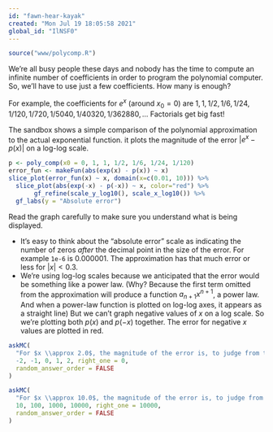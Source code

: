 ```yaml
---
id: "fawn-hear-kayak"
created: "Mon Jul 19 18:05:58 2021"
global_id: "IlNSF0"
---
```


```r
source("www/polycomp.R")
```

We're all busy people these days and nobody has the time to compute an infinite number of coefficients in order to program the polynomial computer. So, we'll have to use just a few coefficients. How many is enough?

For example, the coefficients for $e^x$ (around $x_0 = 0$) are $1, 1, 1/2, 1/6, 1/24, 1/120, 1/720, 1/5040, 1/40320, 1/362880, ...$ Factorials get big fast! 

The sandbox shows a simple comparison of the polynomial approximation to the actual exponential function. it plots the magnitude of the error $|e^x - p(x)|$ on a log-log scale.

```r
p <- poly_comp(x0 = 0, 1, 1, 1/2, 1/6, 1/24, 1/120)
error_fun <- makeFun(abs(exp(x) - p(x)) ~ x)
slice_plot(error_fun(x) ~ x, domain(x=c(0.01, 10))) %>%
  slice_plot(abs(exp(-x) - p(-x)) ~ x, color="red") %>%
       gf_refine(scale_y_log10(), scale_x_log10()) %>%
  gf_labs(y = "Absolute error")
```

Read the graph carefully to make sure you understand what is being displayed.

* It's easy to think about the "absolute error" scale as indicating the number of zeros *after* the decimal point in the size of the error. For example `1e-6` is 0.000001. The approximation has that much error or less for $|x| < 0.3$.
* We're using log-log scales because we anticipated that the error would be something like a power law. (Why? Because the first term omitted from the approximation will produce a function $a_{n+1} x^{n+1}$, a power law. And when a power-law function is plotted on log-log axes, it appears as a straight line) But we can't graph negative values of $x$ on a log scale. So we're plotting both $p(x)$ and $p(-x)$ together. The error for negative $x$ values are plotted in red.



```r
askMC(
  "For $x \\approx 2.0$, the magnitude of the error is, to judge from the graph, `1e-1`. When written as a decimal number, how many leading zeros are after the decimal point?",
  -2, -1, 0, 1, 2, right_one = 0,
  random_answer_order = FALSE
)
```

```r
askMC(
  "For $x \\approx 10.0$, the magnitude of the error is, to judge from the graph, `1e4`. What is this when written as a decimal number?",
  10, 100, 1000, 10000, right_one = 10000,
  random_answer_order = FALSE
)
```

